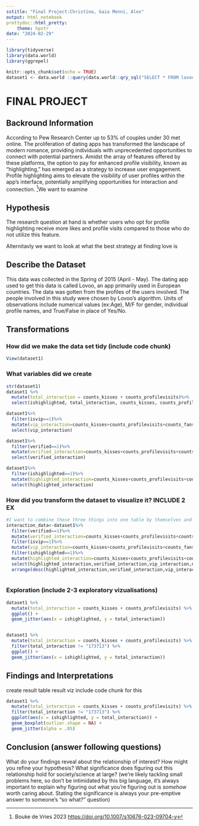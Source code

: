 ```yaml
---
sstitle: "Final Project:Christina, Gaia Menni, Alex"
output: html_notebook
prettydoc::html_pretty:
    theme: hpstr
date: "2024-02-29"
---
```


```r
library(tidyverse)
library(data.world)
library(ggrepel)
```

```r
knitr::opts_chunk$set(echo = TRUE)
dataset1 <- data.world ::query(data.world::qry_sql("SELECT * FROM lovoo_v3_users_api_results"), dataset = "https://data.world/jfreex/dating-app-user-profiles-stats-lovoo-v3")

```
# FINAL PROJECT

## Backround Information 

According to Pew Research Center up to 53% of couples under 30 met online. The proliferation of dating apps has transformed the landscape of modern romance, providing individuals with unprecedented opportunities to connect with potential partners. Amidst the array of features offered by these platforms, the option to pay for enhanced profile visibility, known as "highlighting," has emerged as a strategy to increase user engagement. Profile highlighting aims to elevate the visibility of user profiles within the app's interface, potentially amplifying opportunities for interaction and connection. ^[Bouke de Vries 2023 <https://doi.org/10.1007/s10676-023-09704-y>]We want to examine  

## Hypothesis
The research question at hand is whether users who opt for profile highlighting receive more likes and profile visits compared to those who do not utilize this feature.

Alternitavly we want to look at what the best strategy at finding love is




## Describe the Dataset

This data was collected in the Spring of 2015 (April - May). The dating app used to get this data is called Lovoo, an app primarily used in European countries. The data was gotten from the profiles of the users involved. The people involved in this study were chosen by Lovoo's algorithm. Units of observations include numerical values (ex:Age), M/F for gender, individual profile names, and True/False in place of Yes/No. 


## Transformations
### How did we make the data set tidy (include code chunk)
```r
View(dataset1)
```

### What variables did we create
```r
str(dataset1)
dataset1 %>%
  mutate(total_interaction = counts_kisses + counts_profilevisits)%>%
  select(ishighlighted, total_interaction, counts_kisses, counts_profilevisits)

dataset1%>%
  filter(isvip==1)%>%
  mutate(vip_interaction=counts_kisses+counts_profilevisits+counts_fans)%>%
  select(vip_interaction)

dataset1%>%
  filter(verified==1)%>%
  mutate(verified_interaction=counts_kisses+counts_profilevisits+counts_fans)%>%
  select(verified_interaction)

dataset1%>%
  filter(ishighlighted==1)%>%
  mutate(highlighted_interaction=counts_kisses+counts_profilevisits+counts_fans)%>%
  select(highlighted_interaction)


```

### How did you transform the dataset to visualize it? INCLUDE 2 EX
```r
#I want to combine these three things into one table by themselves and arrange in decending order 
interaction_data<-dataset1%>%
  filter(verified==1)%>%
  mutate(verified_interaction=counts_kisses+counts_profilevisits+counts_fans)%>%
  filter(isvip==1)%>%
  mutate(vip_interaction=counts_kisses+counts_profilevisits+counts_fans)%>%
  filter(ishighlighted==1)%>%
  mutate(highlighted_interaction=counts_kisses+counts_profilevisits+counts_fans)%>%
  select(highlighted_interaction,verified_interaction,vip_interaction,name)%>%
  arrange(desc(highlighted_interaction,verified_interaction,vip_interaction))
  
```

### Exploration (include 2-3 exploratory vizualisations)
```r
dataset1 %>%
  mutate(total_interaction = counts_kisses + counts_profilevisits) %>%
  ggplot() +
  geom_jitter(aes(x = ishighlighted, y = total_interaction))


dataset1 %>%
  mutate(total_interaction = counts_kisses + counts_profilevisits) %>%
  filter(total_interaction != "173713") %>%
  ggplot() +
  geom_jitter(aes(x = ishighlighted, y = total_interaction))


```

## Findings and Interpretations
create result table
result viz include code chunk for this
```r
dataset1 %>%
  mutate(total_interaction = counts_kisses + counts_profilevisits) %>% 
  filter(total_interaction != "173713") %>% 
  ggplot(aes(x = ishighlighted, y = total_interaction)) +
  geom_boxplot(outlier.shape = NA) +
  geom_jitter(alpha = .05)
```

## Conclusion (answer following questions)
What do your findings reveal about the relationship of interest?
How might you refine your hypothesis?
What significance does figuring out this relationship hold for society/science at large? (we’re likely tackling small problems here, so don’t be intimidated by this big language, it’s always important to explain why figuring out what you’re figuring out is *somehow* worth caring about. Stating the significance is always your pre-emptive answer to someone’s “so what?” question)


